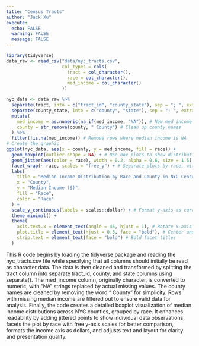 ```yaml
---
title: "Census Tracts"
author: "Jack Xu"
execute:
  echo: FALSE
  warning: FALSE
  message: FALSE
---
```


```r
library(tidyverse) 
data_raw <- read_csv("data/nyc_tracts.csv",
                     col_types = cols(
                       tract = col_character(),
                       race = col_character(),
                       med_income = col_character() 
                     ))
```

```r
nyc_data <- data_raw %>%
  separate(tract, into = c("tract_id", "county_state"), sep = "; ", extra = "merge") %>%
  separate(county_state, into = c("county", "state"), sep = "; ", extra = "merge") %>%
  mutate(
    med_income = as.numeric(na_if(med_income, "NA")), # Now med_income is character, so na_if works
    county = str_remove(county, " County") # Clean up county names
  ) %>%
  filter(!is.na(med_income)) # Remove rows where median income is NA
# Create the graphic
ggplot(nyc_data, aes(x = county, y = med_income, fill = race)) +
  geom_boxplot(outlier.shape = NA) + # Use box plots to show distribution, hide outliers for cleaner look
  geom_jitter(aes(color = race), width = 0.2, alpha = 0.6, size = 1.5) + # Add jittered points to show individual data points
  facet_wrap(~ race, scales = "free_y") + # Separate plots by race, with free y-scales for better comparison
  labs(
    title = "Median Income Distribution by Race and County in NYC Census Tracts",
    x = "County",
    y = "Median Income ($)",
    fill = "Race",
    color = "Race"
  ) +
  scale_y_continuous(labels = scales::dollar) + # Format y-axis as currency
  theme_minimal() +
  theme(
    axis.text.x = element_text(angle = 45, hjust = 1), # Rotate x-axis labels for readability
    plot.title = element_text(hjust = 0.5, face = "bold"), # Center and bold the title
    strip.text = element_text(face = "bold") # Bold facet titles
  )
```

This R code begins by loading the tidyverse package and reading the nyc_tracts.csv file while specifying that all columns should initially be read as character data. The data is then cleaned and transformed by splitting the tract column into separate tract_id, county, and state columns using separate(). The med_income column, originally character, is converted to numeric, with "NA" strings replaced by actual missing values. The county names are cleaned by removing the word “ County” for simplicity. Rows with missing median income are filtered out to ensure valid data for analysis. Finally, the code creates a detailed boxplot visualization of median income distributions across NYC counties, grouped by race. It enhances readability by adding jittered points to show individual data observations, facets the plot by race with free y-axis scales for better comparison, formats the income axis as dollars, and adjusts text and layout for clarity and presentation quality.
